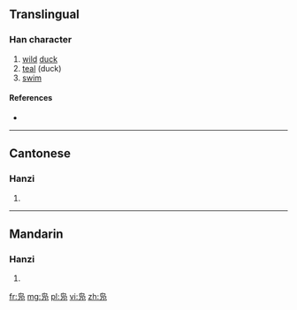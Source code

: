 {{also|鳧|鳬}}
==Translingual==

===Han character===
{{Han char|rn=16|rad=几|as=04|sn=6|four=|canj=心卜尸弓 (PYSN)}}

# [[wild]] [[duck]]
# [[teal]] (duck)
# [[swim]]

====References====
* {{Han ref|kx=0134.121|hdz=10277.050|uh=51EB|ud=20971}}

----

==Cantonese==

===Hanzi===
{{yue-hanzi|jyut=[[fu4]]|y=fu4|tra=鳧}}

# {{defn|lang=yue|sort=几04}}

----

==Mandarin==

===Hanzi===
{{cmn-hanzi|tra=鳧|pin=[[fú]] ([[fu2]])|wg=fu<sup>2</sup>}}

# {{defn|lang=cmn|sort=几04}}

[[fr:凫]]
[[mg:凫]]
[[pl:凫]]
[[vi:凫]]
[[zh:凫]]